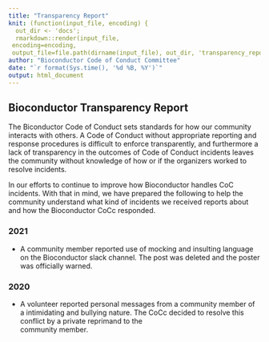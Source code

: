 ```yaml
---
title: "Transparency Report"
knit: (function(input_file, encoding) {
  out_dir <- 'docs';
  rmarkdown::render(input_file,
 encoding=encoding,
 output_file=file.path(dirname(input_file), out_dir, 'transparency_report.html'))})
author: "Bioconductor Code of Conduct Committee"
date: "`r format(Sys.time(), '%d %B, %Y')`"
output: html_document
---
```


## Bioconductor Transparency Report

The Biconductor Code of Conduct sets standards for how our community interacts with others. A Code of Conduct without appropriate reporting and response procedures is difficult to enforce transparently, and furthermore a lack of transparency in the outcomes of Code of Conduct incidents leaves the community without knowledge of how or if the organizers worked to resolve incidents.

In our efforts to continue to improve how Bioconductor handles CoC incidents.
With that in mind, we have prepared the following to help the community understand what kind of incidents we received reports about and how the Bioconductor CoCc responded.

### 2021

* A community member reported use of mocking and insulting language on the Bioconductor slack channel. The post was deleted and the poster was officially warned.  

### 2020

* A volunteer reported personal messages from a community member of a intimidating and bullying nature. The CoCc decided to resolve this conflict by a private reprimand to the  
community member.
